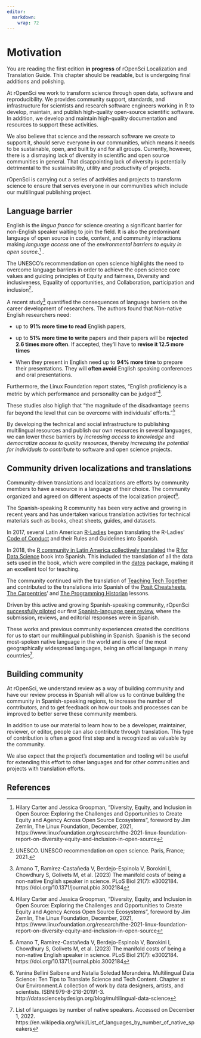 ```yaml
---
editor: 
  markdown: 
    wrap: 72
---
```


# Motivation

::: callout-note
You are reading the first edition **in progress** of rOpenSci
Localization and Translation Guide. This chapter should be readable, but
is undergoing final additions and polishing.
:::

At rOpenSci we work to transform science through open data, software and
reproducibility. We provides community support, standards, and
infrastructure for scientists and research software engineers working in
R to develop, maintain, and publish high-quality open-source scientific
software. In addition, we develop and maintain high-quality
documentation and resources to support these activities.

We also believe that science and the research software we create to
support it, should serve everyone in our communities, which means it
needs to be sustainable, open, and built by and for all groups.
Currently, however, there is a dismaying lack of diversity in scientific
and open source communities in general. That disappointing lack of
diversity is potentially detrimental to the sustainability, utility and
productivity of projects.

rOpenSci is carrying out a series of activities and projects to
transform science to ensure that serves everyone in our communities
which include our multilingual publishing project.

## Language barrier

English is the *lingua franca* for science creating a significant
barrier for non-English speaker waiting to join the field. It is also
the predominant language of open source in code, content, and community
interactions making *language access* one of the *environmental barriers
to equity in open source*.[^motivation-1] .

[^motivation-1]: Hilary Carter and Jessica Groopman, "Diversity, Equity,
    and Inclusion in Open Source: Exploring the Challenges and
    Opportunities to Create Equity and Agency Across Open Source
    Ecosystems", foreword by Jim Zemlin, The Linux Foundation, December,
    2021,
    https://www.linuxfoundation.org/research/the-2021-linux-foundation-report-on-diversity-equity-and-inclusion-in-open-source

The UNESCO's recommendation on open science highlights the need to
overcome language barriers in order to achieve the open science core
values and guiding principles of Equity and fairness, Diversity and
inclusiveness, Equality of opportunities, and Collaboration,
participation and inclusion[^motivation-2].

[^motivation-2]: UNESCO. UNESCO recommendation on open science. Paris,
    France; 2021.

A recent study[^motivation-3] quantified the consequences of language
barriers on the career development of researchers. The authors found
that Non-native English researchers need:

[^motivation-3]: Amano T, Ramírez-Castañeda V, Berdejo-Espinola V,
    Borokini I, Chowdhury S, Golivets M, et al. (2023) The manifold
    costs of being a non-native English speaker in science. PLoS Biol
    21(7): e3002184. https://doi.org/10.1371/journal.pbio.3002184

-   up to **91% more time to read** English papers,

-   up to **51% more time to write** papers and their papers will be
    **rejected 2.6 times more often**. If accepted, they'll have to
    **revise it 12.5 more times**

-   When they present in English need up to **94% more time** to prepare
    their presentations. They will **often avoid** English speaking
    conferences and oral presentations.

Furthermore, the Linux Foundation report states, "English proficiency is
a metric by which performance and personality can be
judged"[^motivation-4].

[^motivation-4]: Hilary Carter and Jessica Groopman, "Diversity, Equity,
    and Inclusion in Open Source: Exploring the Challenges and
    Opportunities to Create Equity and Agency Across Open Source
    Ecosystems", foreword by Jim Zemlin, The Linux Foundation, December,
    2021,
    https://www.linuxfoundation.org/research/the-2021-linux-foundation-report-on-diversity-equity-and-inclusion-in-open-source

These studies also higligh that "the magnitude of the disadvantage seems
far beyond the level that can be overcome with individuals'
efforts."[^motivation-5]

[^motivation-5]: Amano T, Ramírez-Castañeda V, Berdejo-Espinola V,
    Borokini I, Chowdhury S, Golivets M, et al. (2023) The manifold
    costs of being a non-native English speaker in science. PLoS Biol
    21(7): e3002184. https://doi.org/10.1371/journal.pbio.3002184

By developing the technical and social infrastructure to publishing
multilingual resources and publish our own resources in several
languages, we can lower these barriers by *increasing access to
knowledge* and *democratize access to quality resources*, thereby
*increasing the potential for individuals to contribute* to software and
open science projects.

## Community driven localizations and translations

Community-driven translations and localizations are efforts by community
members to have a resource in a language of their choice. The community
organized and agreed on different aspects of the localization
project[^motivation-6].

[^motivation-6]: Yanina Bellini Saibene and Natalia Soledad Morandeira.
    Multilingual Data Science: Ten Tips to Translate Science and Tech
    Content. Chapter at Our Environment.A collection of work by data
    designers, artists, and scientists. ISBN:979-8-218-20191-3.
    http://datasciencebydesign.org/blog/multilingual-data-science

The Spanish-speaking R community has been very active and growing in
recent years and has undertaken various translation activities for
technical materials such as books, cheat sheets, guides, and datasets.

In 2017, several Latin American [R-Ladies](https://www.rladies.org/)
began translating the R-Ladies' [Code of
Conduct](https://github.com/rladies/.github/blob/master/CODE_OF_CONDUCT.md)
and their Rules and Guidelines into Spanish.

In 2018, the [R community in Latin America collectively
translated](https://youtu.be/kuHjpdgkSxg) the [R for Data
Science](https://es.r4ds.hadley.nz/) book into Spanish. This included
the translation of all the data sets used in the book, which were
compiled in the [datos](https://github.com/cienciadedatos/datos)
package, making it an excellent tool for teaching.

The community continued with the translation of [Teaching Tech
Together](https://teachtogether.tech/es/index.html) and contributed to
the translations into Spanish of the [Posit
Cheatsheets](https://posit.co/resources/cheatsheets/?type=translations/#translation-12),
[The Carpentries](https://software-carpentry.org/lessons/)' and [The
Programming Historian](https://programminghistorian.org/es/) lessons.

Driven by this active and growing Spanish-speaking community, rOpenSci
[successfully piloted](https://ropensci.org/blog/2021/07/27/censo2017/)
our first [Spanish-language peer
review](https://ropensci.org/commcalls/2019-06-28/), where the
submission, reviews, and editorial responses were in Spanish.

These works and previous community experiences created the conditions
for us to start our multilingual publishing in Spanish. Spanish is the
second most-spoken native language in the world and is one of the most
geographically widespread languages, being an official language in many
countries[^motivation-7].

[^motivation-7]: List of languages by number of native speakers.
    Accessed on December 1, 2022.
    https://en.wikipedia.org/wiki/List_of_languages_by_number_of_native_speakers

## Building community

At rOpenSci, we understand review as a way of building community and
have our review process in Spanish will allow us to continue building
the community in Spanish-speaking regions, to increase the number of
contributors, and to get feedback on how our tools and processes can be
improved to better serve these community members.

In addition to use our material to learn how to be a developer,
maintainer, reviewer, or editor, people can also contribute through
translation. This type of contribution is often a good first step and is
recognized as valuable by the community.

We also expect that the project's documentation and tooling will be
useful for extending this effort to other languages and for other
communities and projects with translation efforts.

## References
